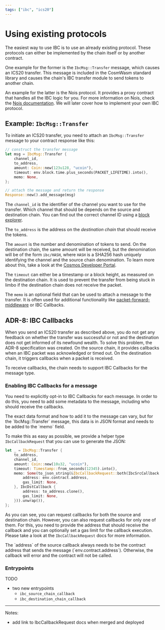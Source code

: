```yaml
---
tags: ["ibc", "ics20"]
---
```



# Using existing protocols

The easiest way to use IBC is to use an already existing protocol. These
protocols can either be implemented by the chain itself or by another contract.

One example for the former is the `IbcMsg::Transfer` message, which causes an
ICS20 transfer. This message is included in the CosmWasm standard library and
causes the chain's IBC transfer module to send tokens to another chain.

An example for the latter is the Nois protocol. It provides a proxy contract
that handles all the IBC logic for you. For more information on Nois, check the
[Nois documentation](https://docs.nois.network/dapp_devs/use_nois_randomness.html).
We will later cover how to implement your own IBC protocol.

## Example: `IbcMsg::Transfer`

To initiate an ICS20 transfer, you need to attach an `IbcMsg::Transfer` message
to your contract response like this:

```rust
// construct the transfer message
let msg = IbcMsg::Transfer {
    channel_id,
    to_address,
    amount: Coin::new(123u128, "ucoin"),
    timeout: env.block.time.plus_seconds(PACKET_LIFETIME).into(),
    memo: None,
};

// attach the message and return the response
Response::new().add_message(msg)
```

The `channel_id` is the identifier of the channel you want to use for the
transfer. Which channel that should be depends on the source and destination
chain. You can find out the correct channel ID using a
[block explorer](https://www.mintscan.io/cosmos/relayers).

The `to_address` is the address on the _destination chain_ that should receive
the tokens.

The `amount` is the number and denomination of tokens to send. On the
destination chain, the same amount will be received, but the denomination will
be of the form `ibc/HASH`, where `HASH` is a SHA256 hash uniquely identifying
the channel and the source chain denomination. To learn more about this, take a
look at the [Cosmos Developer Portal].

The `timeout` can either be a timestamp or a block height, as measured on the
destination chain. It is used to prevent the transfer from being stuck in limbo
if the destination chain does not receive the packet.

The `memo` is an optional field that can be used to attach a message to the
transfer. It is often used for additional functionality like
[packet-forward-middleware] or IBC Callbacks.

[packet-forward-middleware]:
  https://github.com/cosmos/ibc-apps/tree/main/middleware/packet-forward-middleware
[Cosmos Developer Portal]:
  https://tutorials.cosmos.network/tutorials/6-ibc-dev/#understand-ibc-denoms

## ADR-8: IBC Callbacks

When you send an ICS20 transfer as described above, you do not get any feedback
on whether the transfer was successful or not and the destination does not get
informed of its newfound wealth. To solve this problem, the ADR-8 specification
was created. On the source chain, it provides callbacks when an IBC packet was
acknowledged or timed out. On the destination chain, it triggers callbacks when
a packet is received.

<Callout>
  To receive callbacks, the chain needs to support IBC Callbacks for the message
  type.
</Callout>

### Enabling IBC Callbacks for a message

You need to explicitly opt-in to IBC Callbacks for each message. In order to do
this, you need to add some metadata to the message, including who should receive
the callbacks.

<Callout>
  The exact data format and how to add it to the message can vary, but for the
  `IbcMsg::Transfer` message, this data is in JSON format and needs to be added
  to the `memo` field.
</Callout>

To make this as easy as possible, we provide a helper type `IbcCallbackRequest`
that you can use to generate the JSON:

```rust
let _ = IbcMsg::Transfer {
    to_address,
    channel_id,
    amount: Coin::new(10u32, "ucoin"),
    timeout: Timestamp::from_seconds(12345).into(),
    memo: Some(to_json_string(&IbcCallbackRequest::both(IbcSrcCallback {
        address: env.contract.address,
        gas_limit: None,
    }, IbcDstCallback {
        address: to_address.clone(),
        gas_limit: None,
    })).unwrap()),
};
```

As you can see, you can request callbacks for both the source and destination
chain. However, you can also request callbacks for only one of them. For this,
you need to provide the address that should receive the callback and you can
optionally set a gas limit for the callback execution. Please take a look at the
`IbcCallbackRequest` docs for more information.

<Callout>
  The `address` of the source callback always needs to be the contract address
  that sends the message (`env.contract.address`). Otherwise, the callback will
  error and the contract will not be called.
</Callout>

### Entrypoints

TODO

- two new entrypoints
  - `ibc_source_chain_callback`
  - `ibc_destination_chain_callback`

---

Notes:

- add link to IbcCallbackRequest docs when merged and deployed

